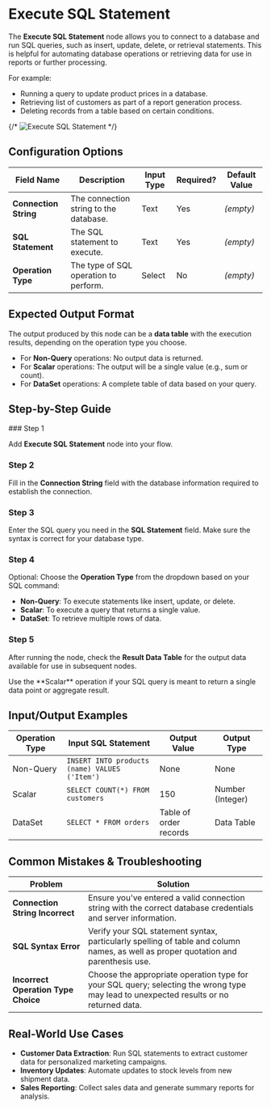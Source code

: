 
# Execute SQL Statement

The **Execute SQL Statement** node allows you to connect to a database and run SQL queries, such as insert, update, delete, or retrieval statements. This is helpful for automating database operations or retrieving data for use in reports or further processing.

For example:

- Running a query to update product prices in a database.
- Retrieving list of customers as part of a report generation process.
- Deleting records from a table based on certain conditions.

{/* ![Execute SQL Statement](./execute-sql-statement.png) */}

## Configuration Options

| Field Name            | Description                            | Input Type | Required? | Default Value |
| --------------------- | -------------------------------------- | ---------- | --------- | ------------- |
| **Connection String** | The connection string to the database. | Text       | Yes       | _(empty)_     |
| **SQL Statement**     | The SQL statement to execute.          | Text       | Yes       | _(empty)_     |
| **Operation Type**    | The type of SQL operation to perform.  | Select     | No        | _(empty)_     |

## Expected Output Format

The output produced by this node can be a **data table** with the execution results, depending on the operation type you choose.

- For **Non-Query** operations: No output data is returned.
- For **Scalar** operations: The output will be a single value (e.g., sum or count).
- For **DataSet** operations: A complete table of data based on your query.

## Step-by-Step Guide

<Steps>
### Step 1

Add **Execute SQL Statement** node into your flow.

### Step 2

Fill in the **Connection String** field with the database information required to establish the connection.

### Step 3

Enter the SQL query you need in the **SQL Statement** field. Make sure the syntax is correct for your database type.

### Step 4

Optional: Choose the **Operation Type** from the dropdown based on your SQL command:

- **Non-Query**: To execute statements like insert, update, or delete.
- **Scalar**: To execute a query that returns a single value.
- **DataSet**: To retrieve multiple rows of data.

### Step 5

After running the node, check the **Result Data Table** for the output data available for use in subsequent nodes.

</Steps>

<Callout type="info" title="Tip">
  Use the **Scalar** operation if your SQL query is meant to return a single
  data point or aggregate result.
</Callout>

## Input/Output Examples

| Operation Type | Input SQL Statement                           | Output Value           | Output Type      |
| -------------- | --------------------------------------------- | ---------------------- | ---------------- |
| Non-Query      | `INSERT INTO products (name) VALUES ('Item')` | None                   | None             |
| Scalar         | `SELECT COUNT(*) FROM customers`              | 150                    | Number (Integer) |
| DataSet        | `SELECT * FROM orders`                        | Table of order records | Data Table       |

## Common Mistakes & Troubleshooting

| Problem                             | Solution                                                                                                                               |
| ----------------------------------- | -------------------------------------------------------------------------------------------------------------------------------------- |
| **Connection String Incorrect**     | Ensure you've entered a valid connection string with the correct database credentials and server information.                          |
| **SQL Syntax Error**                | Verify your SQL statement syntax, particularly spelling of table and column names, as well as proper quotation and parenthesis use.    |
| **Incorrect Operation Type Choice** | Choose the appropriate operation type for your SQL query; selecting the wrong type may lead to unexpected results or no returned data. |

## Real-World Use Cases

- **Customer Data Extraction**: Run SQL statements to extract customer data for personalized marketing campaigns.
- **Inventory Updates**: Automate updates to stock levels from new shipment data.
- **Sales Reporting**: Collect sales data and generate summary reports for analysis.
